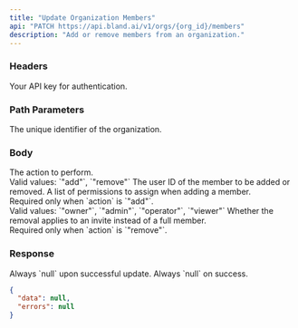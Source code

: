 ```yaml
---
title: "Update Organization Members"  
api: "PATCH https://api.bland.ai/v1/orgs/{org_id}/members"  
description: "Add or remove members from an organization."  
---
```


### Headers

<ParamField header="authorization" type="string" required>  
  Your API key for authentication.  
</ParamField>  

### Path Parameters

<ParamField path="org_id" type="string" required>  
  The unique identifier of the organization.  
</ParamField>  

### Body

<ParamField body="action" type="string" required>  
  The action to perform.  
  <br/>Valid values: `"add"`, `"remove"`  
</ParamField>  

<ParamField body="target" type="string" required>  
  The user ID of the member to be added or removed.  
</ParamField>  

<ParamField body="permissions" type="string[]">  
  A list of permissions to assign when adding a member.  
  <br/>Required only when `action` is `"add"`.  
  <br/>Valid values: `"owner"`, `"admin"`, `"operator"`, `"viewer"`  
</ParamField>  

<ParamField body="is_invite" type="boolean">  
  Whether the removal applies to an invite instead of a full member.  
  <br/>Required only when `action` is `"remove"`.  
</ParamField>  

### Response

<ResponseField name="data" type="null">  
  Always `null` upon successful update.  
</ResponseField>  

<ResponseField name="errors" type="null">  
  Always `null` on success.  
</ResponseField>  

<ResponseExample>  

```json Response  
{
  "data": null,
  "errors": null
}
```
</ResponseExample>